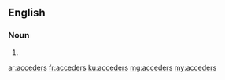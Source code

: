 ==English==

===Noun===
{{head|en}}

# {{plural of|acceder}}

[[ar:acceders]]
[[fr:acceders]]
[[ku:acceders]]
[[mg:acceders]]
[[my:acceders]]